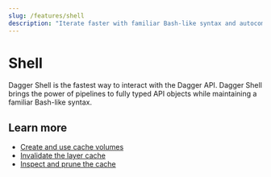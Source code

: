 ```yaml
---
slug: /features/shell
description: "Iterate faster with familiar Bash-like syntax and autocomplete "
---
```


# Shell

Dagger Shell is the fastest way to interact with the Dagger API. Dagger Shell brings the power of pipelines to fully typed API objects while maintaining a familiar Bash-like syntax.

## Learn more

- [Create and use cache volumes](../api/cache-volumes.mdx)
- [Invalidate the layer cache](../cookbook/cookbook.mdx#invalidate-cache)
- [Inspect and prune the cache](../configuration/cache.mdx)

